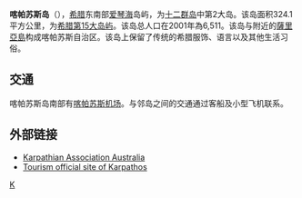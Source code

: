 {{Location map|Greece
| lat_deg = 35|lat_min = 35|lon_deg = 27|lon_min = 08
| caption=紅點標示喀帕蘇斯島在希臘的位置
}}
'''喀帕苏斯岛'''（{{lang-el|Κάρπαθος}}），[[希腊|希腊]]东南部[[爱琴海|爱琴海]]岛屿，为[[十二群岛|十二群岛]]中第2大岛。该岛面积324.1平方公里，为[[希腊岛屿列表|希腊第15大岛屿]]。该岛总人口在2001年為6,511。该岛与附近的[[薩里亞島|薩里亞島]]构成喀帕苏斯自治区。该岛上保留了传统的希腊服饰、语言以及其他生活习俗。

== 交通 ==
喀帕苏斯岛南部有[[喀帕苏斯机场|喀帕苏斯机场]]。与邻岛之间的交通通过客船及小型飞机联系。

==外部链接==
{{Commons category|Karpathos}}
* [http://www.karpathian.com.au/ Karpathian Association Australia]{{Wayback|url=http://www.karpathian.com.au/ |date=20200314192645 }}
* [https://web.archive.org/web/20170915103949/http://karpathos.gr/ Tourism official site of Karpathos]


{{Authority control}}
[[Category:希腊岛屿|K]]